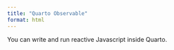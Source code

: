 ```yaml
---
title: "Quarto Observable"
format: html
---
```


You can write and run reactive Javascript inside Quarto.
